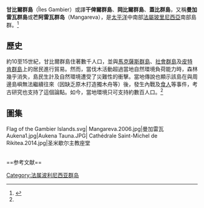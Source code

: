 {{Expand|time=2018-03-30T11:28:20+00:00}}
{{Infobox islands
| name             = 甘比爾群島
| native name      = Îles Gambier
| native name link = 法语
| image name       = Plage.Mangareva.JPG
| image caption    = [[曼加雷瓦島|曼加雷瓦島]]
| map image        = Karta FP Gambier isl.PNG
| map caption      = 群島位於[[法屬玻利尼西亞|法屬玻利尼西亞]]極東
| coordinates      = {{Coord|23|8|24|S|134|56|24|W|type:isle_region:PF|display=inline,title}}
| location         = [[太平洋|太平洋]]
| archipelago      = [[波利尼西亞|波利尼西亞]]
| total islands    = 14
| major islands    = [[曼加雷瓦島|曼加雷瓦島]]、[[阿卡馬魯島|阿卡馬魯島]]、[[奧凱納島|奧凱納島]]、[[塔拉瓦伊島|塔拉瓦伊島]]
| area km2         = 31
| highest mount    = {{link-en|達夫山|Mount Duff}}
| elevation m      = 441
| country          = 法國
| country admin divisions title     = [[海外集體|海外集體]]
| country admin divisions           = [[法屬玻利尼西亞|法屬玻利尼西亞]]
| country largest city              =
| population       = 1,319
| population as of = 2016
| languages        = {{Link-en|曼加雷瓦語|Mangareva language}}
}}
'''甘比爾群島'''（Îles Gambier）或譯'''干俾爾群島'''、'''岡比爾群島'''、'''蓋比群島'''，又稱'''曼加雷瓦群島'''或'''芒阿雷瓦群岛'''（Mangareva），是[[太平洋|太平洋]]中南部[[法屬玻里尼西亞|法屬玻里尼西亞]]南部島群。<ref name=":0">{{Cite book|chapter=|url=https://books.google.com.tw/books?id=8zRTDwAAQBAJ&printsec=frontcover&dq=%E5%A4%A7%E5%B4%A9%E5%A3%9E%EF%BC%9A%E4%BA%BA%E9%A1%9E%E7%A4%BE%E6%9C%83%E7%9A%84%E6%98%8E%E5%A4%A9%EF%BC%9F&hl=zh-TW&sa=X&ved=0ahUKEwi8472U4PfhAhWmyYsBHVeHDg0Q6AEIJzAA#v=onepage&q=%E5%A4%A7%E5%B4%A9%E5%A3%9E%EF%BC%9A%E4%BA%BA%E9%A1%9E%E7%A4%BE%E6%9C%83%E7%9A%84%E6%98%8E%E5%A4%A9%EF%BC%9F&f=false|publisher=時報文化出版|date=2006-01-23|isbn=9789571344287|language=zh-TW|last=賈德．戴蒙|title=大崩壞: 人類社會的明天？|first=|year=|location=|pages=|access-date=2019-04-30|archive-date=2021-02-05|archive-url=https://web.archive.org/web/20210205022855/https://books.google.com.tw/books?id=8zRTDwAAQBAJ&printsec=frontcover&dq=%E5%A4%A7%E5%B4%A9%E5%A3%9E%EF%BC%9A%E4%BA%BA%E9%A1%9E%E7%A4%BE%E6%9C%83%E7%9A%84%E6%98%8E%E5%A4%A9%EF%BC%9F&hl=zh-TW&sa=X&ved=0ahUKEwi8472U4PfhAhWmyYsBHVeHDg0Q6AEIJzAA#v=onepage&q=%E5%A4%A7%E5%B4%A9%E5%A3%9E%EF%BC%9A%E4%BA%BA%E9%A1%9E%E7%A4%BE%E6%9C%83%E7%9A%84%E6%98%8E%E5%A4%A9%EF%BC%9F&f=false|dead-url=no}}</ref>

== 歷史 ==
約10至15世紀，甘比爾群島住著數千人口，並與[[馬克薩斯群島|馬克薩斯群島]]、[[社會群島|社會群島]]及[[皮特肯群島|皮特肯群島]]上的居民進行貿易。然而，當伐木活動超過當地自然環境負荷能力時，森林幾乎消失，島民生計及自然環境遭受了災難性的衝擊。當地傳說也顯示該島在與周邊島嶼無法繼續往來（因缺乏原木打造獨木舟等）後，發生內戰及[[食人|食人]]等事件，考古研究也支持了這個論點。如今，當地環境只可支持約數百人口。<ref name=":0" />

==圖集==
<gallery>
Flag of the Gambier Islands.svg|{{Link-en|甘比爾群島旗幟|Flag of the Gambier Islands}}
Mangareva.2006.jpg|曼加雷瓦
Aukena1.jpg|Aukena
Tauna.JPG|{{Link-en|陶納島|Tauna}}
Cathédrale Saint-Michel de Rikitea.2014.jpg|圣米歇尔主教座堂
</gallery><br />
==参考文献==
{{Reflist}}

{{Gambier Islands}}
{{authority control}}
[[Category:法属波利尼西亚群岛|Category:法属波利尼西亚群岛]]